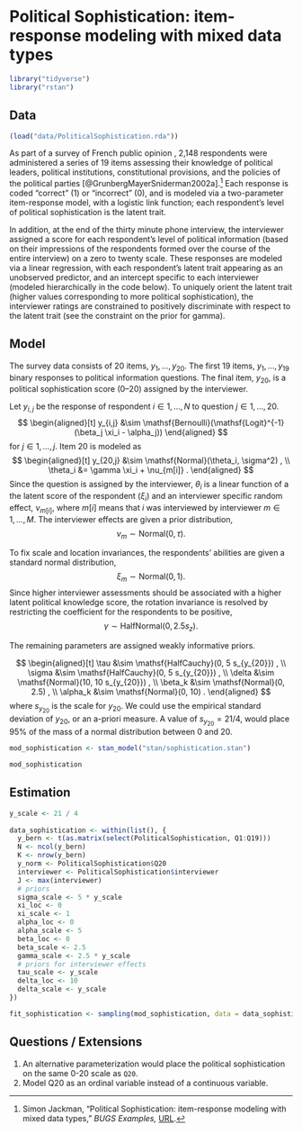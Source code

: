 # Political Sophistication: item-response modeling with mixed data types {#sophistication}

```r
library("tidyverse")
library("rstan")
```


## Data

```r
(load("data/PoliticalSophistication.rda"))
```

As part of a survey of French public opinion , 2,148 respondents were administered a series of 19 items assessing their knowledge of political leaders, political institutions, constitutional provisions, and the policies of the political parties [@GrunbergMayerSniderman2002a].[^sophistication-src]
Each response is coded "correct" (1) or "incorrect" (0), and is modeled via a two-parameter item-response model, with a logistic link function; each respondent's level of political sophistication is the latent trait.

In addition, at the end of the thirty minute phone interview, the interviewer assigned a score for each respondent's level of political information (based on their impressions of the respondents formed over the course of the entire interview) on a zero to twenty scale. These responses are modeled via a linear regression, with each respondent's latent trait appearing as an unobserved predictor, and an intercept specific to each interviewer (modeled hierarchically in the code below). To uniquely orient the latent trait (higher values corresponding to more political sophistication),  the interviewer ratings are constrained to positively discriminate with respect to the latent trait (see the constraint on the prior for gamma).


## Model

The survey data consists of 20 items, $y_1, \dots, y_20$. The first 19 items, $y_1, \dots, y_19$ binary responses to political information questions.
The final item, $y_20$, is a political sophistication score (0--20) assigned by the interviewer.

Let $y_{i,j}$ be the response of respondent $i \in 1, \dots, N$ to question $j \in 1, \dots, 20$.
$$
\begin{aligned}[t]
y_{i,j} &\sim \mathsf{Bernoulli}(\mathsf{Logit}^{-1}(\beta_j \xi_i - \alpha_j)) 
\end{aligned}
$$
for $j \in 1, \dots, j$.
Item 20 is modeled as
$$
\begin{aligned}[t]
y_{20,j} &\sim \mathsf{Normal}(\theta_i, \sigma^2) , \\
\theta_i &= \gamma \xi_i + \nu_{m[i]} .
\end{aligned}
$$
Since the question is assigned by the interviewer, $\theta_i$ is a linear function of a the latent score of the respondent ($\xi_i$) and an interviewer specific random effect, $\nu_{m[i]}$, where $m[i]$ means that $i$ was interviewed by interviewer $m \in 1, \dots, M$.
The interviewer effects are given a prior distribution, 
$$
\nu_m \sim \mathsf{Normal}(0, \tau)  .
$$

To fix scale and location invariances, the respondents' abilities are given a standard normal distribution, 
$$
\xi_m \sim \mathsf{Normal}(0, 1) .
$$
Since higher interviewer assessments should be associated with a higher latent political knowledge score, the rotation invariance is resolved by restricting the coefficient for the respondents to be positive, 
$$
\gamma \sim \mathsf{HalfNormal}(0, 2.5 s_z) .
$$

The remaining parameters are assigned weakly informative priors.

$$
\begin{aligned}[t]
\tau &\sim \mathsf{HalfCauchy}(0, 5 s_{y_{20}}) , \\
\sigma &\sim \mathsf{HalfCauchy}(0, 5 s_{y_{20}})  , \\
\delta &\sim \mathsf{Normal}(10, 10 s_{y_{20}}) , \\
\beta_k &\sim \mathsf{Normal}(0, 2.5) , \\
\alpha_k &\sim \mathsf{Normal}(0, 10) .
\end{aligned}
$$
where $s_{y_{20}}$ is the scale for $y_20$.
We could use the empirical standard deviation of $y_20$, or an a-priori measure.
A value of $s_{y_{20}} = 21 / 4$, would place 95% of the mass of a normal distribution between 0 and 20.

```r
mod_sophistication <- stan_model("stan/sophistication.stan")
```
```r
mod_sophistication
```


## Estimation

```r
y_scale <- 21 / 4
  
data_sophistication <- within(list(), {
  y_bern <- t(as.matrix(select(PoliticalSophistication, Q1:Q19)))
  N <- ncol(y_bern)
  K <- nrow(y_bern)
  y_norm <- PoliticalSophistication$Q20
  interviewer <- PoliticalSophistication$interviewer
  J <- max(interviewer)
  # priors
  sigma_scale <- 5 * y_scale
  xi_loc <- 0
  xi_scale <- 1
  alpha_loc <- 0
  alpha_scale <- 5
  beta_loc <- 0
  beta_scale <- 2.5
  gamma_scale <- 2.5 * y_scale
  # priors for interviewer effects
  tau_scale <- y_scale
  delta_loc <- 10
  delta_scale <- y_scale
})
```

```r
fit_sophistication <- sampling(mod_sophistication, data = data_sophistication, init = 0, chains = 1)
```


## Questions / Extensions

1. An alternative parameterization would place the political sophistication on the same 0-20 scale as `Q20`. 
2. Model Q20 as an ordinal variable instead of a continuous variable.

[^sophistication-src]: Simon Jackman, "Political Sophistication: item-response modeling with mixed data types," *BUGS Examples,* [URL](https://web-beta.archive.org/web/*/http://jackman.stanford.edu:80/mcmc/sophistication2002.odc).

